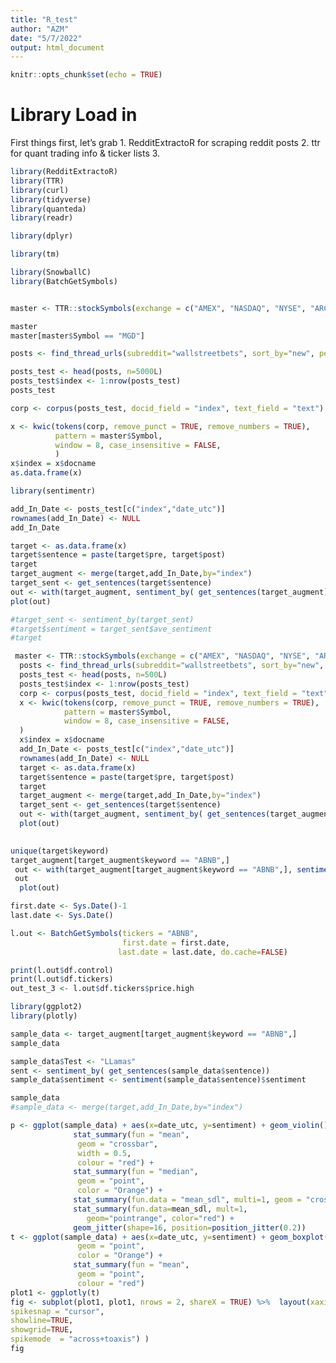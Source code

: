 ```yaml
---
title: "R_test"
author: "AZM"
date: "5/7/2022"
output: html_document
---
```


```r
knitr::opts_chunk$set(echo = TRUE)
```

<H1> Library Load in </H1>

First things first, let's grab 
  1. RedditExtractoR for scraping reddit posts 
  2. ttr for quant trading info & ticker lists
  3. 

```r
library(RedditExtractoR)
library(TTR)
library(curl)
library(tidyverse)
library(quanteda)
library(readr)

library(dplyr)

library(tm)

library(SnowballC)
library(BatchGetSymbols)
```
```r

```


```r
master <- TTR::stockSymbols(exchange = c("AMEX", "NASDAQ", "NYSE", "ARCA", "BATS", "IEX"))[,c('Name', 'Symbol')]
```
```r
master
master[master$Symbol == "MGD"]
```


```r
posts <- find_thread_urls(subreddit="wallstreetbets", sort_by="new", period="hour")

```


```r
posts_test <- head(posts, n=5000L)
posts_test$index <- 1:nrow(posts_test)
posts_test

```
```r
corp <- corpus(posts_test, docid_field = "index", text_field = "text")
```

```r
x <- kwic(tokens(corp, remove_punct = TRUE, remove_numbers = TRUE), 
          pattern = master$Symbol,
          window = 8, case_insensitive = FALSE,
          )
x$index = x$docname
as.data.frame(x)
```
```r
library(sentimentr)
```
```r
add_In_Date <- posts_test[c("index","date_utc")]
rownames(add_In_Date) <- NULL
add_In_Date
```

```r
target <- as.data.frame(x)
target$sentence = paste(target$pre, target$post)
target
target_augment <- merge(target,add_In_Date,by="index")
target_sent <- get_sentences(target$sentence)
out <- with(target_augment, sentiment_by( get_sentences(target_augment), c("date_utc","pattern")))
plot(out)

#target_sent <- sentiment_by(target_sent)
#target$sentiment = target_sent$ave_sentiment
#target
```


```r
 master <- TTR::stockSymbols(exchange = c("AMEX", "NASDAQ", "NYSE", "ARCA", "BATS", "IEX"))[,c('Name', 'Symbol')]
  posts <- find_thread_urls(subreddit="wallstreetbets", sort_by="new", period="hour")
  posts_test <- head(posts, n=500L)
  posts_test$index <- 1:nrow(posts_test)
  corp <- corpus(posts_test, docid_field = "index", text_field = "text")
  x <- kwic(tokens(corp, remove_punct = TRUE, remove_numbers = TRUE), 
            pattern = master$Symbol,
            window = 8, case_insensitive = FALSE,
  )
  x$index = x$docname
  add_In_Date <- posts_test[c("index","date_utc")]
  rownames(add_In_Date) <- NULL
  target <- as.data.frame(x)
  target$sentence = paste(target$pre, target$post)
  target
  target_augment <- merge(target,add_In_Date,by="index")
  target_sent <- get_sentences(target$sentence)
  out <- with(target_augment, sentiment_by( get_sentences(target_augment), c("date_utc","pattern")))
  plot(out)
  
```
```r
unique(target$keyword)
target_augment[target_augment$keyword == "ABNB",]
 out <- with(target_augment[target_augment$keyword == "ABNB",], sentiment_by( get_sentences(target_augment[target_augment$keyword == "ABNB",]), c("date_utc","pattern")))
 out
  plot(out)
```
```r

first.date <- Sys.Date()-1
last.date <- Sys.Date()

l.out <- BatchGetSymbols(tickers = "ABNB",
                         first.date = first.date,
                        last.date = last.date, do.cache=FALSE)

print(l.out$df.control)
print(l.out$df.tickers)
out_test_3 <- l.out$df.tickers$price.high

```

```r
library(ggplot2)
library(plotly)
```

```r
sample_data <- target_augment[target_augment$keyword == "ABNB",]
sample_data 
```
```r
sample_data$Test <- "LLamas"
sent <- sentiment_by( get_sentences(sample_data$sentence))
sample_data$sentiment <- sentiment(sample_data$sentence)$sentiment 

sample_data
#sample_data <- merge(target,add_In_Date,by="index")

```


```r
p <- ggplot(sample_data) + aes(x=date_utc, y=sentiment) + geom_violin() +   
              stat_summary(fun = "mean",
               geom = "crossbar", 
               width = 0.5,
               colour = "red") +
              stat_summary(fun = "median",
               geom = "point",
               color = "Orange") +
              stat_summary(fun.data = "mean_sdl", multi=1, geom = "crossbar", width=0.2) +
              stat_summary(fun.data=mean_sdl, mult=1, 
                 geom="pointrange", color="red") +
              geom_jitter(shape=16, position=position_jitter(0.2))
t <- ggplot(sample_data) + aes(x=date_utc, y=sentiment) + geom_boxplot() + stat_summary(fun = "median",
               geom = "point",
               color = "Orange") +               
              stat_summary(fun = "mean",
               geom = "point", 
               colour = "red")
plot1 <- ggplotly(t)
fig <- subplot(plot1, plot1, nrows = 2, shareX = TRUE) %>%  layout(xaxis = list(showspikes = TRUE, spikemode  = "toaxis+across+marker",
spikesnap = "cursor",
showline=TRUE,
showgrid=TRUE,
spikemode  = "across+toaxis") )
fig

```

